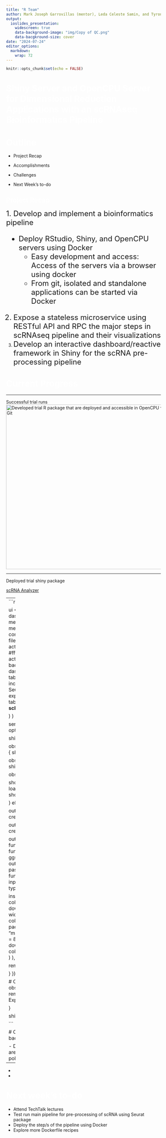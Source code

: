```yaml
---
title: "R Team"
author: Mark Joseph Garrovillas (mentor), Leda Celeste Samin, and Tyrone Mariano
output: 
  ioslides_presentation:
    widescreen: true
    data-background-image: "img/Copy of QC.png"
    data-bacgkround-size: cover
date: "2024-07-24"
editor_options: 
  markdown: 
    wrap: 72
---
```


```r
knitr::opts_chunk$set(echo = FALSE)
```

# Shiny Server and OpenCPU Server for Dimensional Reduction Applications with an scRNAseq Bioinformatics Pipeline {data-background="img/Copy of QC.png" data-background-size="cover" style="color: white"}

# Outline {data-background="img/Copy of QC.png" data-background-size="cover" style="color: white"}

-   Project Recap

-   Accomplishments

-   Challenges

-   Next Week's to-do

## Project Recap {data-background="img/Copy of QC.png" data-background-size="cover" style="color: white"}

<font size="5">1. Develop and implement a bioinformatics pipeline

-   Deploy RStudio, Shiny, and OpenCPU servers using Docker
    -   Easy development and access: Access of the servers via a browser
        using docker
    -   From git, isolated and standalone applications can be started
        via Docker

2.  Expose a stateless microservice using RESTful API and RPC the major
    steps in scRNAseq pipeline and their visualizations
3.  Develop an interactive dashboard/reactive framework in Shiny for the
    scRNA pre-processing pipeline</font>

# Current Progress {data-background="img/Copy of QC.png" data-background-size="cover" style="color: white"}

------------------------------------------------------------------------

Successful trial runs ![Developed trial R package that are deployed and
accessible in OpenCPU via Git](img/r_opencpu.png){width="536"}

---

Deployed trial shiny package 

[scRNA Analyzer](https://7w4750-tyrone-mariano.shinyapps.io/myapp/)

---
```r

source("global.R")


ui <- dashboardPage(
  dashboardHeader(title = 'scRNA Analyzer'),
  dashboardSidebar(
    sidebarMenu(id="tab",
                useShinyjs(),
                menuItem("Homepage", tabName = "home", icon = icon("list")),
                menuItem("Plot scRNAseq", tabName = "input", icon = icon("edit")),
                conditionalPanel(condition = "input.tab == 'input'",
                div(
                    fileInput("file", "Upload File", multiple = FALSE, accept = c(".rds")),
                    actionButton("reset", "Reset", icon = icon("undo"), style = "color: #fff; background-color: #dc3545; width: 87.25%"),
                    actionButton("run", "Run", icon = icon("play"), style = "color: #fff; background-color: #28a745; width: 87.25%")
                    )            )
                )
  ),
  dashboardBody(
    tabItems(
      tabItem(tabName = "input",
              tabsetPanel(id = "main_tabs",
                          tabPanel("Instructions",
                                   includeMarkdown("instructions.Rmd")
                                   )),
              a("Download sample Seurat Object", href = "https://drive.google.com/uc?export=download&id=1IY46LGaVTkakZmwCzKzL4ol9bEQ3R0Z2")),
      tabItem(tabName = "home",
              tags$h1(HTML("--__..--..-- Welcome to scRNAseq Analyzer --..--..__--"))

              )
    )
  )
)

server <- function(input, output, session){
  options(shiny.maxRequestSize = 300*1024^2)

  shinyjs::disable("run")

  observe({
    if (is.null(input$file) != TRUE){
      shinyjs::enable("run")
    } else {
      shinyjs::disable("run")
    }
  })

  observeEvent(input$reset, {
    shinyjs::reset("file")
    shinyjs::disable("run")
  })

  observeEvent(input$run, {
    shinyjs::disable("run")

    show_modal_spinner(text = "Preparing plots...")
    obj <- load_seurat_obj(input$file$datapath)
    if (is.vector(obj)){
      showModal(modalDialog(
        title = "Error with file",
        HTML("<h5>There is an error with the file you uploaded. See below for more details.</h5><br>",
             paste(unlist(obj), collapse = "<br><br>"))
      ))
      shinyjs::enable("run")

    } else {

      output$umap <- renderPlot({
        if (!is.null(input$metadata_col)) {
          create_metadata_umap(obj, input$metadata_col)
        }
      })

      output$featurePlot <- renderPlot({
        if (!is.null(input$gene)) {
          create_feature_plot(obj, input$gene)
        }
      })

      output$downloadFeaturePlot <- downloadHandler(
        filename = function(){
          paste0(input$gene, '_feature_plot', '.png')
        },
        content = function(file){
          plot <- create_feature_plot(obj, input$gene)
          ggsave(filename=file, width = 10, height = 5, type = "cairo")
        }
      )
      output$download_umap <- downloadHandler(
        filename = function(){
          paste0(input$metadata_col, '_UMAP', '.png')
        },
        content = function(file){
          plot <- create_metadata_UMAP(obj, input$metadata_col)
          ggsave(filename=file, width = 10, height = 5, type = "cairo")
        }
      )

      insertTab(
        inputId = "main_tabs",
        tabPanel(
          "UMAP",
          fluidRow(
            column(
              width = 8,
              plotOutput(outputId = 'umap'),
              downloadButton("download_umap", "Download UMAP")
            ),
            column(
              width = 4,
              selectizeInput("metadata_col",
                             "Metadata Column",
                             colnames(obj@meta.data)
              )
            )
          ),
          style = "height: 90%; width: 95%; padding-top: 5%;"
        ),
        select = TRUE
      )
      insertTab(
        inputId = "main_tabs",
        tabPanel(
          "Gene Expression",
          fluidRow(
            column(
              width = 8,
              plotOutput(outputId = 'featurePlot'),
              downloadButton("downloadFeaturePlot", "Download Feature Plot")
            ),
            column(
              width = 4,
              selectizeInput("gene",
                             "Genes",
                             rownames(obj)
              )
            )
          ),
          style = "height: 90%; width: 95%; padding-top: 5%;"
        )
      )

      remove_modal_spinner()
      shinyjs::enable("run")

    }
  })

  # Clear all sidebar inputs when 'Reset' button is clicked
  observeEvent(input$reset, {
    shinyjs::reset("file")
    removeTab("main_tabs", "UMAP")
    removeTab("main_tabs", "Gene Expression")
    shinyjs::disable("run")
  })

}

shinyApp(ui, server)

```


# Challenges {data-background="img/Copy of QC.png" data-background-size="cover" style="color: white"}

-   Deploy the servers using Docker
    -   Containers for the trial package are on private and yet to
        establish a host connection
-   Improve and polish scripts for future deployment
-   
-   
-   

# Next week's to-do {data-background="img/Copy of QC.png" data-background-size="cover" style="color: white"}

-   Attend TechTalk lectures
-   Test run main pipeline for pre-processing of scRNA using Seurat
    package
-   Deploy the step/s of the pipeline using Docker
-   Explore more Dockerfile recipes
